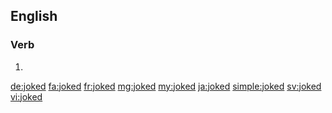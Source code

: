 ==English==

===Verb===
{{head|en|verb form}}

# {{en-past of|joke}}

[[de:joked]]
[[fa:joked]]
[[fr:joked]]
[[mg:joked]]
[[my:joked]]
[[ja:joked]]
[[simple:joked]]
[[sv:joked]]
[[vi:joked]]